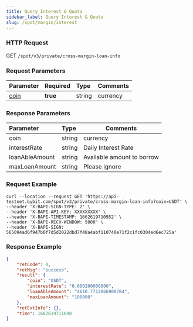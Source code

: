 ```yaml
---
title: Query Interest & Quota
sidebar_label: Query Interest & Quota
slug: /spot/margin/interest
---
```



### HTTP Request
GET <code>/spot/v3/private/cross-margin-loan-info</code>

### Request Parameters
| Parameter | Required | Type | Comments|
|:----- |:-------|:-----|------ |
|[coin](../enum#currencycoin)|<b>true</b>|string|currency|

### Response Parameters
| Parameter | Type | Comments|
|:----- |:-----|----- |
|coin|string|currency|
|interestRate|string|Daily Interest Rate|
|loanAbleAmount|string|Available amount to borrow|
|maxLoanAmount|string|Please ignore|

### Request Example

```http
curl --location --request GET 'https://api-testnet.bybit.com/spot/v3/private/cross-margin-loan-info?coin=USDT' \
--header 'X-BAPI-SIGN-TYPE: 2' \
--header 'X-BAPI-API-KEY: XXXXXXXXX' \
--header 'X-BAPI-TIMESTAMP: 1662619710952' \
--header 'X-BAPI-RECV-WINDOW: 5000' \
--header 'X-BAPI-SIGN: 565094ad6f947b0f7d5d2022dbd7f48a4abf110740e71f2c1fc0304ed6ec725a'
```

### Response Example

```json
{
    "retCode": 0,
    "retMsg": "success",
    "result": {
        "coin": "USDT",
        "interestRate": "0.000200000000",
        "loanAbleAmount": "4610.7712066900784",
        "maxLoanAmount": "100000"
    },
    "retExtInfo": {},
    "time": 1662619711090
}
```

